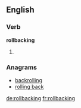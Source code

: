 ==English==

===Verb===
'''rollbacking'''

# {{present participle of|rollback}}

===Anagrams===
* [[backrolling#English|backrolling]]
* [[rolling back#English|rolling back]]

[[de:rollbacking]]
[[fr:rollbacking]]